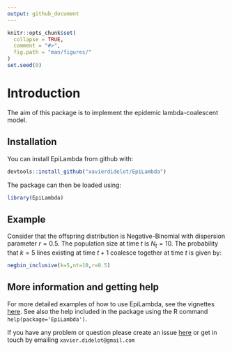 ```yaml
---
output: github_document
---
```


<!-- README.md is generated from README.Rmd. Please edit that file -->

```r
knitr::opts_chunk$set(
  collapse = TRUE,
  comment = "#>",
  fig.path = "man/figures/"
)
set.seed(0)
```

# Introduction

The aim of this package is to implement the epidemic lambda-coalescent model.

## Installation

You can install EpiLambda from github with:

```r
devtools::install_github("xavierdidelot/EpiLambda")
```

The package can then be loaded using:
```r
library(EpiLambda)
```

## Example

Consider that the offspring distribution is Negative-Binomial with dispersion parameter $r=0.5$.
The population size at time $t$ is $N_t=10$. 
The probability that $k=5$ lines existing at time $t+1$ coalesce together at time $t$ is given by:

```r
negbin_inclusive(k=5,nt=10,r=0.5)
```

## More information and getting help

For more detailed examples of how to use EpiLambda, see the vignettes [here](https://github.com/xavierdidelot/EpiLambda/tree/master/vignettes).
See also the help included in the package using the R command
`help(package='EpiLambda')`. 

If you have any problem or question please create an issue [here](https://github.com/xavierdidelot/EpiLambda/issues) 
or get in touch by emailing `xavier.didelot@gmail.com`
